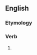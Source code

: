 ==English==

===Etymology===
{{suffix|import|eth|lang=en}}

===Verb===
{{head|en|verb form}}

# {{en-archaic third-person singular of|import}}
